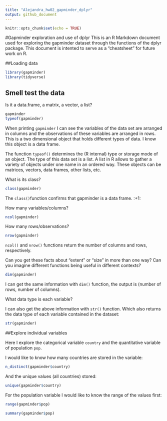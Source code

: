 ```yaml
---
title: "Alejandra_hw02_gapminder_dplyr"
output: github_document
---
```


```r
knitr::opts_chunk$set(echo = TRUE)
```

#Gapminder exploration and use of dplyr
This is an R Markdown document used for exploring the gapminder dataset through the functions of the dplyr package.
This document is intented to serve as a "cheatsheet" for future work on R.

##Loading data

```r
library(gapminder)
library(tidyverse)
```


## Smell test the data

Is it a data.frame, a matrix, a vector, a list?

```r
gapminder
typeof(gapminder)
```
When printing `gapminder` I can see the variables of the data set are arranged in columns and the observations of these variables are arranged in rows. This is a two dimensional object that holds different types of data. 
I know this object is a data frame.

The function `typeof()` determines the (R internal) type or storage mode of an object. The type of this data set is a list. A list in R allows to gather a variety of objects under one name in an ordered way. These objects can be matrices, vectors, data frames, other lists, etc. 

What is its class?
```r
class(gapminder)
```
The `class()`function confirms that gapminder is a data frame. :+1:

How many variables/columns?
```r
ncol(gapminder)
```
How many rows/observations?
```r
nrow(gapminder)
```
`ncol()` and `nrow()` functions return the number of columns and rows, respectively.

Can you get these facts about “extent” or “size” in more than one way? Can you imagine different functions being useful in different contexts?

```r
dim(gapminder)
```
I can get the same information with `dim()` function, the output is (number of rows, number of columns). 

What data type is each variable?

I can also get the above information with `str()` function.
Which also returns the data type of each variable contained in the dataset:

```r
str(gapminder)
```

##Explore individual variables

Here I explore the categorical variable `country` and the quantitative variable of population `pop`.

I would like to know how many countries are stored in the variable:
```r
n_distinct(gapminder$country)
```
And the unique values (all countries) stored:

```r
unique(gapminder$country)
```

For the population variable I would like to know the range of the values first:

```r
range(gapminder$pop)
```

```r
summary(gapminder$pop)
```


